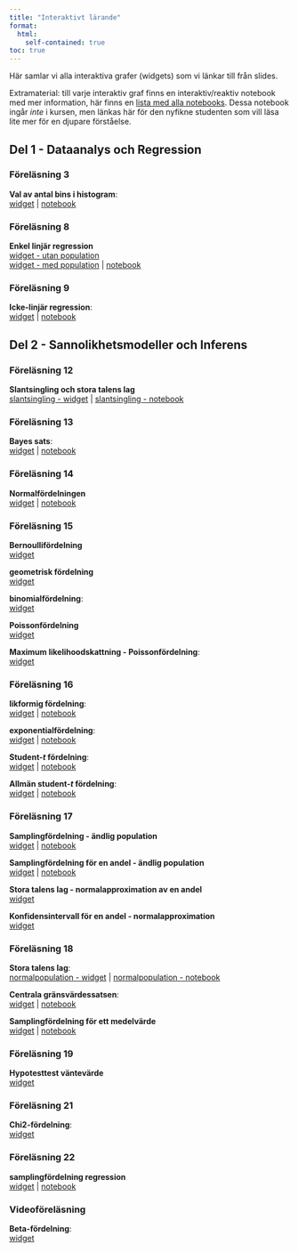 ```yaml
---
title: "Interaktivt lärande"
format: 
  html:
    self-contained: true
toc: true
---
```


Här samlar vi alla interaktiva grafer (widgets) som vi länkar till från slides.<br>

Extramaterial: till varje interaktiv graf finns en interaktiv/reaktiv notebook med mer information, här finns en [lista med alla notebooks](https://observablehq.com/collection/@mattiasvillani/sda1). Dessa notebook ingår *inte* i kursen, men länkas här för den nyfikne studenten som vill läsa lite mer för en djupare förståelse.

## Del 1 - Dataanalys och Regression

### Föreläsning 3

**Val av antal bins i histogram**: <br>
[widget](/observable/histogram.qmd) | [notebook](https://observablehq.com/@mattiasvillani/histogram)

### Föreläsning 8

**Enkel linjär regression** <br>
[widget - utan population](/observable/linreg_simple_estimates.qmd)\
[widget - med population](/observable/linreg_simple.qmd) | [notebook](https://observablehq.com/@mattiasvillani/samplingfordelningen-linear-regression)

### Föreläsning 9

**Icke-linjär regression**: <br>
[widget](/observable/ickelinregression.qmd) | [notebook](https://observablehq.com/@mattiasvillani/icke-linjar-regression)


## Del 2 - Sannolikhetsmodeller och Inferens

### Föreläsning 12 

**Slantsingling och stora talens lag**<br>
[slantsingling - widget](/observable/storatalenslag_bernoulli.qmd) | [slantsingling - notebook](https://observablehq.com/@mattiasvillani/stora-talens-slantsingling)

### Föreläsning 13 

**Bayes sats**: <br>
[widget](/observable/bayestheorem.qmd) | [notebook](https://observablehq.com/@mattiasvillani/bayes-theorem-for-events)

### Föreläsning 14

**Normalfördelningen** <br>
[widget](/observable/normalfordelningen.qmd) | [notebook](https://observablehq.com/@mattiasvillani/normalfordelningen)

### Föreläsning 15 

**Bernoullifördelning** <br>
[widget](/observable/bernoullifordelningen.qmd)

**geometrisk fördelning** <br>
[widget](/observable/geometriskfordelning.qmd)

**binomialfördelning**: <br>
[widget](/observable/binomialfordelningen.qmd)

**Poissonfördelning** <br>
[widget](/observable/poissonfordelningen.qmd)

**Maximum likelihoodskattning - Poissonfördelning**: <br>
[widget](/observable/ml_poisson.qmd)

### Föreläsning 16

**likformig fördelning**: <br>
[widget](/observable/uniformfordelning.qmd) | [notebook](https://observablehq.com/@mattiasvillani/likformig-fordelningen)

**exponentialfördelning**: <br>
[widget](/observable/exponentialfordelningen.qmd) | [notebook](https://observablehq.com/@mattiasvillani/exponentialfordelningen)

**Student-*t* fördelning**: <br>
[widget](/observable/studentt.qmd) | [notebook](https://observablehq.com/@mattiasvillani/student-t)

**Allmän student-*t* fördelning**: <br>
[widget](/observable/studentt_allman.qmd) | [notebook](https://observablehq.com/@mattiasvillani/student-t-fordelning-allman-version)

### Föreläsning 17

**Samplingfördelning - ändlig population**<br>
[widget](/observable/sampling_finite_pop.qmd) | [notebook](https://observablehq.com/@mattiasvillani/samplingfordeling-for-andlig-population)

**Samplingfördelning för en andel - ändlig population**<br>
[widget](/observable/sampling_prop_finite_pop.qmd) | [notebook](https://observablehq.com/@mattiasvillani/samplingfordelning-for-andel-andlig_pop)

**Stora talens lag - normalapproximation av en andel**<br>
[widget](/observable/storatalenslag_bernoulli_normalapprox.qmd)

**Konfidensintervall för en andel - normalapproximation**<br>
[widget](/observable/konfidensintervall_andel.qmd)

### Föreläsning 18

**Stora talens lag**: <br>
[normalpopulation - widget](/observable/storatalenslag.qmd) | [normalpopulation - notebook](https://observablehq.com/@mattiasvillani/stora-talens-lag-allman)

**Centrala gränsvärdessatsen**: <br>
[widget](/observable/cgs.qmd) | [notebook](https://observablehq.com/@mattiasvillani/cgs)

**Samplingfördelning för ett medelvärde**<br>
[widget](/observable/sampling_mean_finite_pop.qmd) | [notebook](https://observablehq.com/@mattiasvillani/samplingfordelning-for-ett-medelvarde-andlig-population)


### Föreläsning 19

**Hypotesttest väntevärde**<br>
[widget](/observable/hypotesttest_mean.qmd) 

### Föreläsning 21

**Chi2-fördelning**: <br>
[widget](/observable/chi2fordelningen.qmd)

### Föreläsning 22

**samplingfördelning regression** <br>
[widget](/observable/linreg_simple_samping_dist.qmd) | [notebook](https://observablehq.com/@mattiasvillani/samplingfordelningen-linear-regression)

### Videoföreläsning

**Beta-fördelning**: <br>
[widget](/observable/betafordelningen.qmd)
